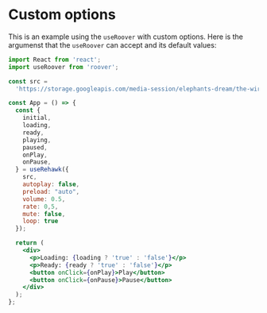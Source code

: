 # Custom options

This is an example using the `useRoover` with custom options. Here is the argumenst that the `useRoover` can accept and its default values:

```jsx
import React from 'react';
import useRoover from 'roover';

const src =
  'https://storage.googleapis.com/media-session/elephants-dream/the-wires.mp3';

const App = () => {
  const {
    initial,
    loading,
    ready,
    playing,
    paused,
    onPlay,
    onPause,
  } = useRehawk({
    src,
    autoplay: false,
    preload: "auto",
    volume: 0.5,
    rate: 0,5,
    mute: false,
    loop: true
  });

  return (
    <div>
      <p>Loading: {loading ? 'true' : 'false'}</p>
      <p>Ready: {ready ? 'true' : 'false'}</p>
      <button onClick={onPlay}>Play</button>
      <button onClick={onPause}>Pause</button>
    </div>
  );
};
```
